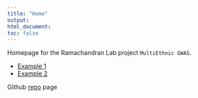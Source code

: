 ```yaml
---
title: "Home"
output:
html_document:
toc: false
---
```


Homepage for the Ramachandran Lab project `MultiEthnic GWAS`.

* [Example 1][example1]
* [Example 2][example2]

Github [repo][gitrepo1] page

[example1]: https://mturchin20.github.io/MultiEthnicGWAS/Example1.html
[example2]: url
[gitrepo1]: https://github.com/mturchin20/MultiEthnicGWAS

